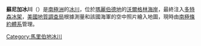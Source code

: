 {{coord|74|34|S|111|51|W|type:glacier_region:AQ|display=title}}

'''蘇尼加冰川'''（{{lang-en|Zuniga Glacier}}）是[[南極洲|南極洲]]的[[冰川|冰川]]，位於[[瑪麗伯德地|瑪麗伯德地]]的[[沃爾格林海岸|沃爾格林海岸]]，最終注入[[多特森冰架|多特森冰架]]，[[美國地質調查局|美國地質調查局]]根據測量和該國海軍的空中照片繪入地圖，現時由[[南極條約體系|南極條約體系]]管理。

{{DEFAULTSORT:Zuniga Glacier}}
[[Category:馬里伯地冰川|Category:馬里伯地冰川]]


{{MarieByrdLand-geo-stub}}
